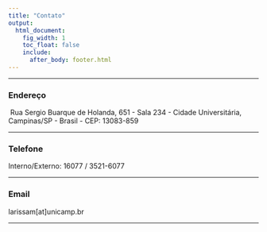 ```yaml
---
title: "Contato" 
output:
  html_document:
    fig_width: 1
    toc_float: false
    include:
      after_body: footer.html      
---
```


----

### Endereço <i class="fas fa-address-card"  style='font-size:16px'></i>  

<i class="fas fa-map-marker-alt"></i> \ Rua Sergio Buarque de Holanda, 651 - Sala  234 - Cidade Universitária, Campinas/SP - Brasil - CEP: 13083-859

<hr class="new1"></hr>

### Telefone <i class="fas fa-phone" style='font-size:16px'></i>

Interno/Externo: 16077 / 3521-6077

<hr class="new1"></hr>

### Email <i class="fas fa-at" style='font-size:16px'></i> 

larissam[at]unicamp.br

<hr class="new1"></hr>

[<i class='fab fa-github' style='font-size:30px'></i>](https://github.com/larissamatos) \ \  [<i class='fab fa-linkedin' style='font-size:30px'></i>](https://www.linkedin.com/in/larissa-avila-matos-0624bb123/) 

<!-- <i class='fab fa-linkedin' style='font-size:24px;color:blue'></i> -->

</br>

<p class="outset"></p>
